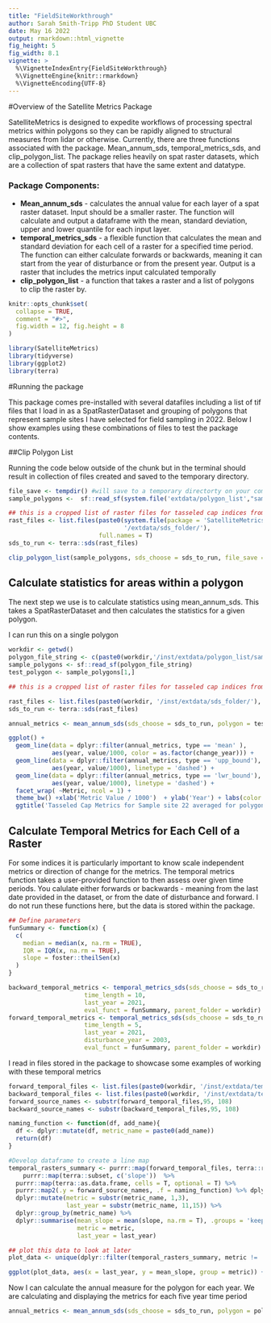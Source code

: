 ```yaml
---
title: "FieldSiteWorkthrough"
author: Sarah Smith-Tripp PhD Student UBC 
date: May 16 2022
output: rmarkdown::html_vignette
fig_height: 5
fig_width: 8.1
vignette: >
  %\VignetteIndexEntry{FieldSiteWorkthrough}
  %\VignetteEngine{knitr::rmarkdown}
  %\VignetteEncoding{UTF-8}
---
```

#Overview of the Satellite Metrics Package

SatelliteMetrics is designed to expedite workflows of processing spectral metrics within polygons so they can be rapidly aligned to structural measures from lidar or otherwise. Currently, there are three functions associated with the package. Mean_annum_sds, temporal_metrics_sds, and clip_polygon_list. The package relies heavily on spat raster datasets, which are a collection of spat rasters that have the same extent and datatype. 

### Package Components: 

* **Mean_annum_sds** - calculates the annual value for each layer of a spat raster dataset. Input should be a smaller raster. The function will calculate and output a dataframe with the mean, standard deviation, upper and lower quantile for each input layer. 
* **temporal_metrics_sds** - a flexible function that calculates the mean and standard deviation for each cell of a raster for a specified time period. The function  can either calculate forwards or backwards, meaning it can start from the year of disturbance or from the present year. Output is a raster that includes the metrics input calculated temporally 
* **clip_polygon_list** - a function that takes a raster and a list of polygons to clip the raster by. 


```r
knitr::opts_chunk$set(
  collapse = TRUE,
  comment = "#>",
  fig.width = 12, fig.height = 8
)
```

```r
library(SatelliteMetrics)
library(tidyverse)
library(ggplot2)
library(terra)
```
#Running the package 

This package comes pre-installed with several datafiles including a list of tif files that I load in as a SpatRasterDataset and grouping of polygons that represent sample sites I have selected for field sampling in 2022. Below I show examples using these combinations of files to test the package contents.

##Clip Polygon List 

Running the code below outside of the chunk but in the terminal should result in collection of files created and saved to the temporary directory.

```r
file_save <- tempdir() #will save to a temporary directorty on your computer
sample_polygons <-  sf::read_sf(system.file('extdata/polygon_list',"sample_polygons.shp", package = "SatelliteMetrics"))

## this is a cropped list of raster files for tasseled cap indices from 1984 to 2021
rast_files <- list.files(paste0(system.file(package = 'SatelliteMetrics'),
                                '/extdata/sds_folder/'),
                         full.names = T)
sds_to_run <- terra::sds(rast_files)

clip_polygon_list(sample_polygons, sds_choose = sds_to_run, file_save = file_save)

```
## Calculate statistics for areas within a polygon 

The next step we use is to calculate statistics using mean_annum_sds. This takes a SpatRasterDataset and then calculates the statistics for a given polygon. 

I can run this on a single polygon 

```r
workdir <- getwd()
polygon_file_string <- c(paste0(workdir,'/inst/extdata/polygon_list/sample_polygons.shp'))
sample_polygons <- sf::read_sf(polygon_file_string)
test_polygon <- sample_polygons[1,]

## this is a cropped list of raster files for tasseled cap indices from 1984 to 2021

rast_files <- list.files(paste0(workdir, '/inst/extdata/sds_folder/'), full.names = T)
sds_to_run <- terra::sds(rast_files)

annual_metrics <- mean_annum_sds(sds_choose = sds_to_run, polygon = test_polygon)

```
```r
ggplot() +
  geom_line(data = dplyr::filter(annual_metrics, type == 'mean' ),
            aes(year, value/1000, color = as.factor(change_year))) +
  geom_line(data = dplyr::filter(annual_metrics, type == 'upp_bound'), 
            aes(year, value/1000), linetype = 'dashed') + 
  geom_line(data = dplyr::filter(annual_metrics, type == 'lwr_bound'),
            aes(year, value/1000), linetype = 'dashed') +
  facet_wrap( ~Metric, ncol = 1) +
  theme_bw() +xlab('Metric Value / 1000')  + ylab('Year') + labs(color = 'Year of Change') +
  ggtitle('Tasseled Cap Metrics for Sample site 22 averaged for polygon area')
```

## Calculate Temporal Metrics for Each Cell of a Raster

For some indices it is particularly important to know scale independent metrics or direction of change for the metrics. The temporal metrics function takes a user-provided function to then assess over given time periods. You calulate either forwards or backwards - meaning from the last date provided in the dataset, or from the date of disturbance and forward. I do not run these functions here, but the data is stored within the package. 

```r
## Define parameters
funSummary <- function(x) {
  c(
    median = median(x, na.rm = TRUE),
    IQR = IQR(x, na.rm = TRUE),
    slope = foster::theilSen(x)
  )
}

backward_temporal_metrics <- temporal_metrics_sds(sds_choose = sds_to_run, 
                     time_length = 10,
                     last_year = 2021,
                     eval_funct = funSummary, parent_folder = workdir)
forward_temporal_metrics <- temporal_metrics_sds(sds_choose = sds_to_run, 
                     time_length = 5,
                     last_year = 2021,
                     disturbance_year = 2003,
                     eval_funct = funSummary, parent_folder = workdir)

```
I read in files stored in the package to showcase some examples of working with these temporal metrics

```r
forward_temporal_files <- list.files(paste0(workdir, '/inst/extdata/temporal_sds/forwards/'), full.names = T)
backward_temporal_files <- list.files(paste0(workdir, '/inst/extdata/temporal_sds/backwards/'), full.names = T)
forward_source_names <- substr(forward_temporal_files,95, 108)
backward_source_names <- substr(backward_temporal_files,95, 108)

naming_function <- function(df, add_name){
  df <- dplyr::mutate(df, metric_name = paste0(add_name))
  return(df)
}
```

```r
#Develop dataframe to create a line map
temporal_rasters_summary <- purrr::map(forward_temporal_files, terra::rast) %>% 
    purrr::map(terra::subset, c('slope'))  %>% 
  purrr::map(terra::as.data.frame, cells = T, optional = T) %>% 
  purrr::map2(.y = forward_source_names, .f = naming_function) %>% dplyr::bind_rows() %>%
  dplyr::mutate(metric = substr(metric_name, 1,3),
                last_year = substr(metric_name, 11,15)) %>% 
  dplyr::group_by(metric_name) %>% 
  dplyr::summarise(mean_slope = mean(slope, na.rm = T), .groups = 'keep',
                   metric = metric, 
                   last_year = last_year)
```

```r
## plot this data to look at later 
plot_data <- unique(dplyr::filter(temporal_rasters_summary, metric != 'TCW'))

ggplot(plot_data, aes(x = last_year, y = mean_slope, group = metric)) + geom_line() + facet_wrap(~ metric) + ggtitle('5 year mean slope for Tasseled Cap Metrics')
```

Now I can calculate the annual measure for the polygon for each year. We are calculating and displaying the metrics for each five year time period 
```r
annual_metrics <- mean_annum_sds(sds_choose = sds_to_run, polygon = polygon)

```
